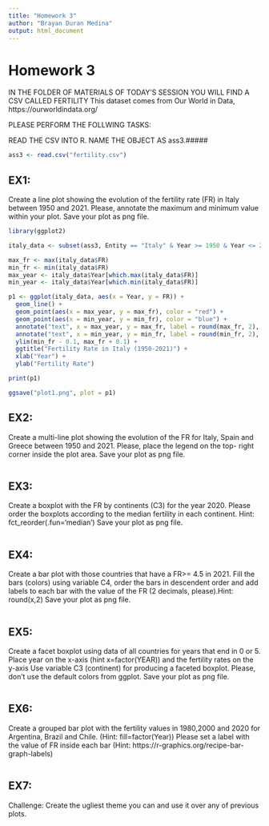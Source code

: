 ```yaml
---
title: "Homework 3"
author: "Brayan Duran Medina"
output: html_document
---
```


# Homework 3

IN THE FOLDER OF MATERIALS OF TODAY'S SESSION YOU WILL FIND A CSV CALLED FERTILITY
This dataset comes from Our World in Data, https://ourworldindata.org/ 

PLEASE PERFORM THE FOLLWING TASKS:

READ THE CSV INTO R. NAME THE OBJECT AS ass3.#####

```r
ass3 <- read.csv("fertility.csv")
```

## EX1: #######
Create a line plot showing the evolution of the fertility rate (FR) in Italy between 
1950 and 2021. Please, annotate the maximum and minimum value within your plot.
Save your plot as png file.

```r
library(ggplot2)

italy_data <- subset(ass3, Entity == "Italy" & Year >= 1950 & Year <= 2021)

max_fr <- max(italy_data$FR)
min_fr <- min(italy_data$FR)
max_year <- italy_data$Year[which.max(italy_data$FR)]
min_year <- italy_data$Year[which.min(italy_data$FR)]

p1 <- ggplot(italy_data, aes(x = Year, y = FR)) +
  geom_line() +
  geom_point(aes(x = max_year, y = max_fr), color = "red") +
  geom_point(aes(x = min_year, y = min_fr), color = "blue") +
  annotate("text", x = max_year, y = max_fr, label = round(max_fr, 2), vjust = -1) +
  annotate("text", x = min_year, y = min_fr, label = round(min_fr, 2), vjust = -1) +
  ylim(min_fr - 0.1, max_fr + 0.1) +
  ggtitle("Fertility Rate in Italy (1950-2021)") +
  xlab("Year") +
  ylab("Fertility Rate")

print(p1)

ggsave("plot1.png", plot = p1)
```

## EX2: ####### 
Create a multi-line plot showing the evolution of the FR for  Italy, 
Spain and Greece between 1950 and 2021. Please, place the legend on the top-
right corner inside the plot area. 
Save your plot as png file.

```r
```

## EX3: #######
Create a boxplot with the FR by continents (C3) for the year 2020. Please 
order the boxplots according to the median fertility in each continent. Hint:
fct_reorder(.fun='median')
Save your plot as png file. 

```r
```

## EX4: #####
Create a bar plot with those countries that have a FR>= 4.5 in 2021. Fill
the bars (colors) using variable C4, order the bars in descendent order and 
add labels to each bar with the value of the FR (2 decimals, please).Hint: 
round(x,2)
Save your plot as png file.

```r
```

## EX5: ######
Create a facet boxplot using data of all countries for years that end in 0 or 5.
Place year on the x-axis (hint x=factor(YEAR)) and the fertility rates on the y-axis
Use variable C3 (continent) for producing a faceted boxplot. 
Please, don't use the default colors  from ggplot. 
Save your plot as png file. 

```r
```

## EX6: ######
Create a grouped bar plot with the fertility values in 1980,2000 and 2020 for
Argentina, Brazil and Chile. (Hint: fill=factor(Year))
Please set a label with the value of FR inside each bar 
(Hint: https://r-graphics.org/recipe-bar-graph-labels) 

```r
```

## EX7: #####
Challenge: Create the ugliest theme you can and use it over any of previous plots. 

```r
```